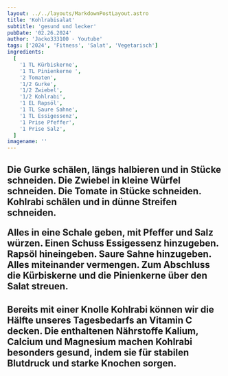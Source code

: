 ```yaml
---
layout: ../../layouts/MarkdownPostLayout.astro
title: 'Kohlrabisalat'
subtitle: 'gesund und lecker'
pubDate: '02.26.2024'
author: 'Jacko333100 - Youtube'
tags: ['2024', 'Fitness', 'Salat', 'Vegetarisch']
ingredients:
  [
    '1 TL Kürbiskerne',
    '1 TL Pinienkerne ',
    '2 Tomaten',
    '1/2 Gurke',
    '1/2 Zwiebel',
    '1/2 Kohlrabi',
    '1 EL Rapsöl',
    '1 TL Saure Sahne',
    '1 TL Essigessenz',
    '1 Prise Pfeffer',
    '1 Prise Salz',
  ]
imagename: ''
---
```



<H2 text="Zubereitung" />

Die Gurke schälen, längs halbieren und in Stücke schneiden. Die Zwiebel in kleine Würfel schneiden.
Die Tomate in Stücke schneiden. Kohlrabi schälen und in dünne Streifen schneiden.

Alles in eine Schale geben, mit Pfeffer und Salz würzen. Einen Schuss Essigessenz hinzugeben.
Rapsöl hineingeben. Saure Sahne hinzugeben.
Alles miteinander vermengen. Zum Abschluss die Kürbiskerne und die Pinienkerne über den Salat streuen.

<H2 text="Gut zu wissen" />

Bereits mit einer Knolle Kohlrabi können wir die Hälfte unseres Tagesbedarfs an Vitamin C decken.
Die enthaltenen Nährstoffe Kalium, Calcium und Magnesium machen Kohlrabi besonders gesund, indem sie für stabilen Blutdruck und starke Knochen sorgen.
